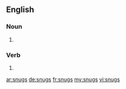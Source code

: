 ==English==

===Noun===
{{head|en|plural}}

# {{plural of|snug|lang=en}}

===Verb===
{{head|en}}

# {{en-third-person singular of|snug}}

[[ar:snugs]]
[[de:snugs]]
[[fr:snugs]]
[[my:snugs]]
[[vi:snugs]]
